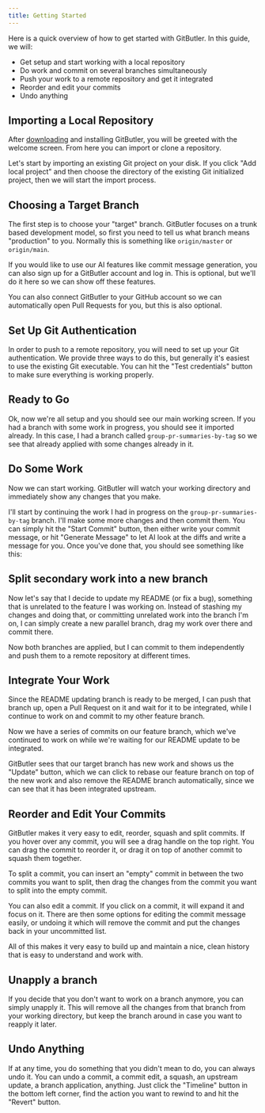 ```yaml
---
title: Getting Started
---
```


Here is a quick overview of how to get started with GitButler. In this guide, we will:

- Get setup and start working with a local repository
- Do work and commit on several branches simultaneously
- Push your work to a remote repository and get it integrated
- Reorder and edit your commits
- Undo anything

## Importing a Local Repository

After [downloading](https://app.gitbutler.com/downloads) and installing GitButler, you will be greeted with the welcome screen. From here you can import or clone a repository.

<ImageSection
  alt="Import screen"
  src="/img/started/welcome-screen.png"
  subtitle="First thing you see when you launch GitButler"
/>

Let's start by importing an existing Git project on your disk. If you click "Add local project" and then choose the directory of the existing Git initialized project, then we will start the import process.

## Choosing a Target Branch

<ImageSection
  alt="Import screen"
  src="/img/started/import.png"
  subtitle="First step: choose your target branch"
/>

The first step is to choose your "target" branch. GitButler focuses on a trunk based development model, so first you need to tell us what branch means "production" to you. Normally this is something like `origin/master` or `origin/main`.

If you would like to use our AI features like commit message generation, you can also sign up for a GitButler account and log in. This is optional, but we'll do it here so we can show off these features.

You can also connect GitButler to your GitHub account so we can automatically open Pull Requests for you, but this is also optional.

## Set Up Git Authentication

In order to push to a remote repository, you will need to set up your Git authentication. We provide three ways to do this, but generally it's easiest to use the existing Git executable. You can hit the "Test credentials" button to make sure everything is working properly.

<ImageSection
  alt="Git configuration screen"
  src="/img/started/setup-git.png"
  subtitle="Second step: configure your git pushes"
/>

## Ready to Go

Ok, now we're all setup and you should see our main working screen. If you had a branch with some work in progress, you should see it imported already. In this case, I had a branch called `group-pr-summaries-by-tag` so we see that already applied with some changes already in it.

<ImageSection
  alt="Initial workspace"
  src="/img/started/initial-workspace.png"
  subtitle="Second step: configure your git pushes"
/>

## Do Some Work

Now we can start working. GitButler will watch your working directory and immediately show any changes that you make.

I'll start by continuing the work I had in progress on the `group-pr-summaries-by-tag` branch. I'll make some more changes and then commit them. You can simply hit the "Start Commit" button, then either write your commit message, or hit "Generate Message" to let AI look at the diffs and write a message for you. Once you've done that, you should see something like this:

<ImageSection
  alt="One commit on our branch"
  src="/img/started/single-commit.png"
  subtitle="One commit on our one branch"
/>

## Split secondary work into a new branch

Now let's say that I decide to update my README (or fix a bug), something that is unrelated to the feature I was working on. Instead of stashing my changes and doing that, or committing unrelated work into the branch I'm on, I can simply create a new parallel branch, drag my work over there and commit there.

<ImageSection
  alt="Two branches at the same time"
  src="/img/started/two-branches.png"
  subtitle="Now we have two branches, both applied"
/>

Now both branches are applied, but I can commit to them independently and push them to a remote repository at different times.

## Integrate Your Work

Since the README updating branch is ready to be merged, I can push that branch up, open a Pull Request on it and wait for it to be integrated, while I continue to work on and commit to my other feature branch.

<ImageSection
  alt="One branch has been pushed"
  src="/img/started/push-and-pr.png"
  subtitle="Our second branch has been pushed and is awaiting integration"
/>

Now we have a series of commits on our feature branch, which we've continued to work on while we're waiting for our README update to be integrated.

GitButler sees that our target branch has new work and shows us the "Update" button, which we can click to rebase our feature branch on top of the new work and also remove the README branch automatically, since we can see that it has been integrated upstream.

<ImageSection
  alt="More work on our feature branch"
  src="/img/started/more-work.png"
  subtitle="Continuing to work on our feature branch"
/>

## Reorder and Edit Your Commits

GitButler makes it very easy to edit, reorder, squash and split commits. If you hover over any commit, you will see a drag handle on the top right. You can drag the commit to reorder it, or drag it on top of another commit to squash them together.

<ImageSection
  alt="Squashing two commits together"
  src="/img/started/reorder-squash.png"
  subtitle="Drag one commit on top of another to squash"
/>

To split a commit, you can insert an "empty" commit in between the two commits you want to split, then drag the changes from the commit you want to split into the empty commit.

<ImageSection
  alt="Insert an empty commit"
  src="/img/started/insert-empty.png"
  subtitle="Insert an empty commit with the plus icon"
/>

You can also edit a commit. If you click on a commit, it will expand it and focus on it. There are then some options for editing the commit message easily, or undoing it which will remove the commit and put the changes back in your uncommitted list.

<ImageSection
  alt="Edit a commit"
  src="/img/started/commit-editing.png"
  subtitle="Easily edit or undo a commit"
/>

All of this makes it very easy to build up and maintain a nice, clean history that is easy to understand and work with.

## Unapply a branch

If you decide that you don't want to work on a branch anymore, you can simply unapply it. This will remove all the changes from that branch from your working directory, but keep the branch around in case you want to reapply it later.

<ImageSection
  alt="Unapply a branch to stash it"
  src="/img/started/unapply.png"
  subtitle="Unapply a branch to remove those changes from your working directory and save the work"
/>

## Undo Anything

If at any time, you do something that you didn't mean to do, you can always undo it. You can undo a commit, a commit edit, a squash, an upstream update, a branch application, anything. Just click the "Timeline" button in the bottom left corner, find the action you want to rewind to and hit the "Revert" button.

<ImageSection
  alt="Undo with the Timeline"
  src="/img/started/undo.png"
  subtitle="Revert back to a previous point in time with the Timeline"
/>
